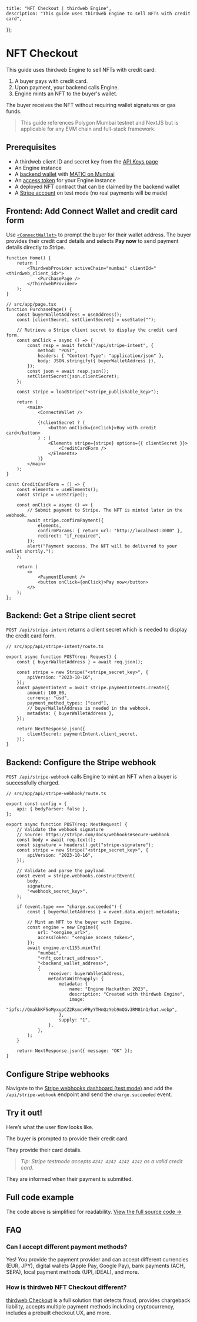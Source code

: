 
	title: "NFT Checkout | thirdweb Engine",
	description: "This guide uses thirdweb Engine to sell NFTs with credit card",
});

# NFT Checkout

This guide uses thirdweb Engine to sell NFTs with credit card:

1. A buyer pays with credit card.
1. Upon payment, your backend calls Engine.
1. Engine mints an NFT to the buyer's wallet.

The buyer receives the NFT without requiring wallet signatures or gas funds.

> This guide references Polygon Mumbai testnet and NextJS but is applicable for any EVM chain and full-stack framework.

<DocImage src={OverviewImage} alt="NFT checkout overview" />

## Prerequisites

- A thirdweb client ID and secret key from the [API Keys page](https://thirdweb.com/dashboard/settings/api-keys)
- An Engine instance
- A [backend wallet](/engine/features/backend-wallets) with [MATIC on Mumbai](https://mumbaifaucet.com/)
- An [access token](/engine/features/authentication) for your Engine instance
- A deployed NFT contract that can be claimed by the backend wallet
- A [Stripe account](https://dashboard.stripe.com/register) on test mode (no real payments will be made)

## Frontend: Add Connect Wallet and credit card form

Use [`<ConnectWallet>`](/react/latest/components/ConnectWallet) to prompt the buyer for their wallet address. The buyer provides their credit card details and selects **Pay now** to send payment details directly to Stripe.

```tsx
function Home() {
	return (
		<ThirdwebProvider activeChain="mumbai" clientId="<thirdweb_client_id>">
			<PurchasePage />
		</ThirdwebProvider>
	);
}
```

```tsx
// src/app/page.tsx
function PurchasePage() {
	const buyerWalletAddress = useAddress();
	const [clientSecret, setClientSecret] = useState("");

	// Retrieve a Stripe client secret to display the credit card form.
	const onClick = async () => {
		const resp = await fetch("/api/stripe-intent", {
			method: "POST",
			headers: { "Content-Type": "application/json" },
			body: JSON.stringify({ buyerWalletAddress }),
		});
		const json = await resp.json();
		setClientSecret(json.clientSecret);
	};

	const stripe = loadStripe("<stripe_publishable_key>");

	return (
		<main>
			<ConnectWallet />

			{!clientSecret ? (
				<button onClick={onClick}>Buy with credit card</button>
			) : (
				<Elements stripe={stripe} options={{ clientSecret }}>
					<CreditCardForm />
				</Elements>
			)}
		</main>
	);
}
```

```tsx
const CreditCardForm = () => {
	const elements = useElements();
	const stripe = useStripe();

	const onClick = async () => {
		// Submit payment to Stripe. The NFT is minted later in the webhook.
		await stripe.confirmPayment({
			elements,
			confirmParams: { return_url: "http://localhost:3000" },
			redirect: "if_required",
		});
		alert("Payment success. The NFT will be delivered to your wallet shortly.");
	};

	return (
		<>
			<PaymentElement />
			<button onClick={onClick}>Pay now</button>
		</>
	);
};
```

## Backend: Get a Stripe client secret

`POST /api/stripe-intent` returns a client secret which is needed to display the credit card form.

```tsx
// src/app/api/stripe-intent/route.ts

export async function POST(req: Request) {
	const { buyerWalletAddress } = await req.json();

	const stripe = new Stripe("<stripe_secret_key>", {
		apiVersion: "2023-10-16",
	});
	const paymentIntent = await stripe.paymentIntents.create({
		amount: 100_00,
		currency: "usd",
		payment_method_types: ["card"],
		// buyerWalletAddress is needed in the webhook.
		metadata: { buyerWalletAddress },
	});

	return NextResponse.json({
		clientSecret: paymentIntent.client_secret,
	});
}
```

## Backend: Configure the Stripe webhook

`POST /api/stripe-webhook` calls Engine to mint an NFT when a buyer is successfully charged.

```tsx
// src/app/api/stripe-webhook/route.ts

export const config = {
	api: { bodyParser: false },
};

export async function POST(req: NextRequest) {
	// Validate the webhook signature
	// Source: https://stripe.com/docs/webhooks#secure-webhook
	const body = await req.text();
	const signature = headers().get("stripe-signature");
	const stripe = new Stripe("<stripe_secret_key>", {
		apiVersion: "2023-10-16",
	});

	// Validate and parse the payload.
	const event = stripe.webhooks.constructEvent(
		body,
		signature,
		"<webhook_secret_key>",
	);

	if (event.type === "charge.succeeded") {
		const { buyerWalletAddress } = event.data.object.metadata;

		// Mint an NFT to the buyer with Engine.
		const engine = new Engine({
			url: "<engine_url>",
			accessToken: "<engine_access_token>",
		});
		await engine.erc1155.mintTo(
			"mumbai",
			"<nft_contract_address>",
			"<backend_wallet_address>",
			{
				receiver: buyerWalletAddress,
				metadataWithSupply: {
					metadata: {
						name: "Engine Hackathon 2023",
						description: "Created with thirdweb Engine",
						image:
							"ipfs://QmakhKF5oMyxupCZ2RsmcvPRyYTHnQzYeb9mQGv3RM81n1/hat.webp",
					},
					supply: "1",
				},
			},
		);
	}

	return NextResponse.json({ message: "OK" });
}
```

## Configure Stripe webhooks

Navigate to the [Stripe webhooks dashboard (test mode)](https://dashboard.stripe.com/test/webhooks) and add the `/api/stripe-webhook` endpoint and send the `charge.succeeded` event.

## Try it out!

Here’s what the user flow looks like.

The buyer is prompted to provide their credit card.

<DocImage src={NftCheckout1} alt="Initial page load" className="w-[550px]" />

They provide their card details.

> _Tip: Stripe testmode accepts `4242 4242 4242 4242` as a valid credit card._

<DocImage
	src={NftCheckout2}
	alt="Prompted for card details"
	className="w-[550px]"
/>

They are informed when their payment is submitted.

<DocImage src={NftCheckout3} alt="Successful payment" className="w-[550px]" />

## Full code example

The code above is simplified for readability. [View the full source code &rarr;](https://github.com/thirdweb-example/engine-nft-checkout)

## FAQ

### Can I accept different payment methods?

Yes! You provide the payment provider and can accept different currencies (EUR, JPY), digital wallets (Apple Pay, Google Pay), bank payments (ACH, SEPA), local payment methods (UPI, iDEAL), and more.

### How is thirdweb NFT Checkout different?

[thirdweb Checkout](https://thirdweb.com/checkout) is a full solution that detects fraud, provides chargeback liability, accepts multiple payment methods including cryptocurrency, includes a prebuilt checkout UX, and more.
